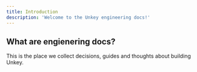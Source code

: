 ```yaml
---
title: Introduction
description: 'Welcome to the Unkey engineering docs!'
---
```


## What are engienering docs?

This is the place we collect decisions, guides and thoughts about building Unkey. 
